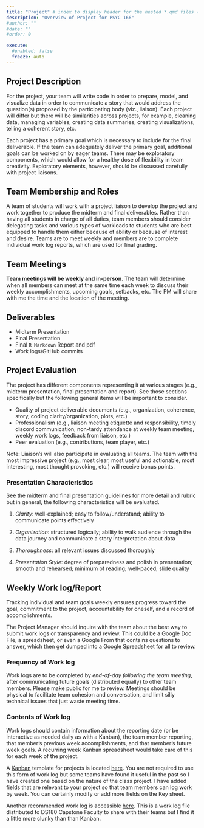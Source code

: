 ```yaml
---
title: "Project" # index to display header for the nested *.qmd files (even if in subdirectory); displays directory name otherwise
description: "Overview of Project for PSYC 166"
#author: ""
#date: ""
#order: 0 

execute:
  #enabled: false
  freeze: auto
---
```


## **Project Description**

For the project, your team will write code in order to prepare, model, and visualize data in order to communicate a story that would address the question(s) proposed by the participating body (viz., liaison). Each project will differ but there will be similarities across projects, for example, cleaning data, managing variables, creating data summaries, creating  visualizations, telling a coherent story, etc.  

Each project has a primary goal which is necessary to include for the final deliverable. If the team can adequately deliver the primary goal, additional goals can be worked on by eager teams. There may be exploratory components, which would allow for a healthy dose of flexibility in team creativity. Exploratory elements, however, should be discussed carefully with project liaisons.


## **Team Membership and Roles**

A team of students will work with a project liaison to develop the project and work together to produce the midterm and final deliverables. Rather than having all students in charge of all duties, team members should consider delegating tasks and various types of workloads to students who are best equipped to handle them either because of ability or because of interest and desire. Teams are to meet weekly and members are to complete individual work log reports, which are used for final grading.

## **Team Meetings**

**Team meetings will be weekly and in-person**. The team will determine when all members can meet at the same time each week to discuss their weekly accomplishments, upcoming goals, setbacks, etc. The PM will share with me the time and the location of the meeting.


## **Deliverables**

* Midterm Presentation
* Final Presentation
* Final `R Markdown` Report and pdf
* Work logs/GitHub commits


## **Project Evaluation**

The project has different components representing it at various stages (e.g., midterm presentation, final presentation and report). See those sections specifically but the following general items will be important to consider.

-   Quality of project deliverable documents (e.g., organization, coherence, story, coding clarity/organization, plots, etc.)
-   Professionalism (e.g., liaison meeting etiquette and responsibility, timely discord communication, non-tardy attendance at weekly team meeting, weekly work logs, feedback from liaison, etc.)
-   Peer evaluation (e.g., contributions, team player, etc.)

Note: Liaison's will also participate in evaluating all teams. The team with the most impressive project (e.g., most clear, most useful and actionable, most interesting, most thought provoking, etc.) will receive bonus points.


### **Presentation Characteristics**

See the midterm and final presentation guidelines for more detail and rubric but in general, the following characteristics will be evaluated.

1.  *Clarity*: well-explained; easy to follow/understand; ability to communicate points effectively

2.  *Organization*: structured logically; ability to walk audience through the data journey and communicate a story interpretation about data

3.  *Thoroughness*: all relevant issues discussed thoroughly

4.  *Presentation Style*: degree of preparedness and polish in presentation; smooth and rehearsed; minimum of reading; well-paced; slide quality


## **Weekly Work log/Report**

Tracking individual and team goals weekly ensures progress toward the goal, commitment to the project, accountability for oneself, and a record of accomplishments.

The Project Manager should inquire with the team about the best way to submit work logs or transparency and review. This could be a Google Doc File, a spreadsheet, or even a Google From that contains questions to answer, which then get dumped into a Google Spreadsheet for all to review.




### **Frequency of Work log**

Work logs are to be completed by *end-of-day following the team meeting*, after communicating future goals (distributed equally) to other team members. Please make public for me to review. Meetings should be physical to facilitate team cohesion and conversation, and limit silly technical issues that just waste meeting time.


### **Contents of Work log**

Work logs should contain information about the reporting date (or be interactive as needed daily as with a Kanban), the team member reporting, that member's previous week accomplishments, and that member's future week goals. A recurring week Kanban spreadsheet would take care of this for each week of the project.

A [Kanban](https://en.wikipedia.org/wiki/Kanban_(development)) template for projects is located [here](https://docs.google.com/spreadsheets/d/1WCFVRIFW5SBHvGfnAJ-sR2go87StsGUPSfdbg_n4Ab0/edit?usp=sharing). You are not required to use this form of work log but some teams have found it useful in the past so I have created one based on the nature of the class project. I have added fields that are relevant to your project so that team members can log work by week. You can certainly modify or add more fields on the Key sheet. 

Another recommended work log is accessible [here](https://docs.google.com/spreadsheets/d/1NV5ZIJJoWvN8ueuzaMqe6e1VUvWcvlX78SaRe-5COng/edit?usp=sharing). This is a work log file distributed to DS180 Capstone Faculty to share with their teams but I find it a little more clunky than than Kanban. 

